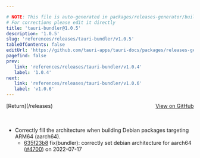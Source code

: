 ```yaml
---

# NOTE: This file is auto-generated in packages/releases-generator/build.ts
# For corrections please edit it directly
title: 'tauri-bundler@1.0.5'
description: '1.0.5'
slug: 'references/releases/tauri-bundler/v1.0.5'
tableOfContents: false
editUrl: 'https://github.com/tauri-apps/tauri-docs/packages/releases-generator/build.ts'
pagefind: false
prev:
   link: 'references/releases/tauri-bundler/v1.0.4'
   label: '1.0.4'
next:
   link: 'references/releases/tauri-bundler/v1.0.6'
   label: 'v1.0.6'
---
```


<div style="margin-bottom:3rem; display: flex; justify-content: space-between; align-items: center"><span>[Return](/releases)</span><span><a href="https://github.com/tauri-apps/tauri/releases/tag/tauri-bundler-v1.0.5">View on GitHub</a></span></div>

- Correctly fill the architecture when building Debian packages targeting ARM64 (aarch64).
  - [635f23b8](https://www.github.com/tauri-apps/tauri/commit/635f23b88adbb8726d628f67840709cd870836dc) fix(bundler): correctly set debian architecture for aarch64 ([#4700](https://www.github.com/tauri-apps/tauri/pull/4700)) on 2022-07-17

